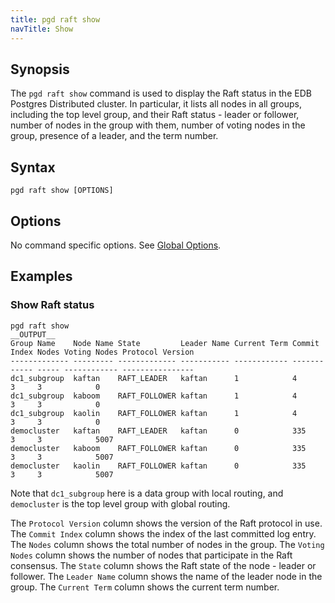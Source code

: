 ```yaml
---
title: pgd raft show
navTitle: Show
---
```


## Synopsis

The `pgd raft show` command is used to display the Raft status in the EDB Postgres Distributed cluster. In particular, it lists all nodes in all groups, including the top level group, and their Raft status - leader or follower, number of nodes in the group with them, number of voting nodes in the group, presence of a leader, and the term number.

## Syntax

```shell
pgd raft show [OPTIONS]
```

## Options

No command specific options. See [Global Options](/pgd/latest/cli/command_ref/#global-options).

## Examples

### Show Raft status

```shell
pgd raft show
__OUTPUT__
Group Name    Node Name State         Leader Name Current Term Commit Index Nodes Voting Nodes Protocol Version
------------- --------- ------------- ----------- ------------ ------------ ----- ------------ ----------------
dc1_subgroup  kaftan    RAFT_LEADER   kaftan      1            4            3     3            0               
dc1_subgroup  kaboom    RAFT_FOLLOWER kaftan      1            4            3     3            0               
dc1_subgroup  kaolin    RAFT_FOLLOWER kaftan      1            4            3     3            0               
democluster   kaftan    RAFT_LEADER   kaftan      0            335          3     3            5007            
democluster   kaboom    RAFT_FOLLOWER kaftan      0            335          3     3            5007            
democluster   kaolin    RAFT_FOLLOWER kaftan      0            335          3     3            5007     
```

Note that `dc1_subgroup` here is a data group with local routing, and `democluster` is the top level group with global routing.

The `Protocol Version` column shows the version of the Raft protocol in use. 
The `Commit Index` column shows the index of the last committed log entry. 
The `Nodes` column shows the total number of nodes in the group. 
The `Voting Nodes` column shows the number of nodes that participate in the Raft consensus. 
The `State` column shows the Raft state of the node - leader or follower. The `Leader Name` column shows the name of the leader node in the group. 
The `Current Term` column shows the current term number.

